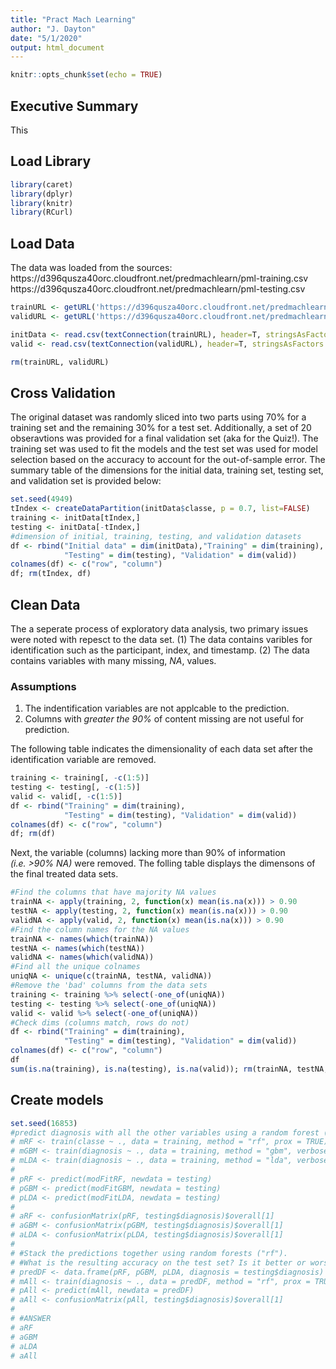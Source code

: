 ```yaml
---
title: "Pract Mach Learning"
author: "J. Dayton"
date: "5/1/2020"
output: html_document
---
```


```r
knitr::opts_chunk$set(echo = TRUE)
```

## Executive Summary

This 

## Load Library
```r
library(caret)
library(dplyr)
library(knitr)
library(RCurl)
```

## Load Data

The data was loaded from the sources:
https://d396qusza40orc.cloudfront.net/predmachlearn/pml-training.csv
https://d396qusza40orc.cloudfront.net/predmachlearn/pml-testing.csv

```r
trainURL <- getURL('https://d396qusza40orc.cloudfront.net/predmachlearn/pml-training.csv', ssl.verifyhost=FALSE, ssl.verifypeer=FALSE)
validURL <- getURL('https://d396qusza40orc.cloudfront.net/predmachlearn/pml-testing.csv', ssl.verifyhost=FALSE, ssl.verifypeer=FALSE)

initData <- read.csv(textConnection(trainURL), header=T, stringsAsFactors = TRUE)
valid <- read.csv(textConnection(validURL), header=T, stringsAsFactors = TRUE)

rm(trainURL, validURL)
```

## Cross Validation
The original dataset was randomly sliced into two parts using 70% for a training set and the remaining 30% for a test set.  Additionally, a set of 20 obseravtions was provided for a final validation set (aka for the Quiz!). The training set was used to fit the models and the test set was used for model selection based on the accuracy to account for the out-of-sample error. The summary table of the dimensions for the initial data, training set, testing set, and validation set is provided below:
```r
set.seed(4949)
tIndex <- createDataPartition(initData$classe, p = 0.7, list=FALSE)
training <- initData[tIndex,]
testing <- initData[-tIndex,]
#dimension of initial, training, testing, and validation datasets
df <- rbind("Initial data" = dim(initData),"Training" = dim(training), 
            "Testing" = dim(testing), "Validation" = dim(valid))
colnames(df) <- c("row", "column")
df; rm(tIndex, df)
```

## Clean Data

The a seperate process of exploratory data analysis, two primary issues were noted with repesct to the data set.  (1) The data contains varibles for identification such as the participant, index, and timestamp.  (2) The data contains variables with many missing, _NA_, values.

### Assumptions

(1) The indentification variables are not applcable to the prediction.
(2) Columns with _greater the 90%_ of content missing are not useful for prediction.

The following table indicates the dimensionality of each data set after the identification variable are removed.
```r
training <- training[, -c(1:5)]
testing <- testing[, -c(1:5)]
valid <- valid[, -c(1:5)]
df <- rbind("Training" = dim(training), 
            "Testing" = dim(testing), "Validation" = dim(valid))
colnames(df) <- c("row", "column")
df; rm(df)
```

Next, the variable (columns) lacking more than 90% of information _(i.e. >90% NA)_ were removed.  The folling table displays the dimensons of the final treated data sets.
```r
#Find the columns that have majority NA values
trainNA <- apply(training, 2, function(x) mean(is.na(x))) > 0.90
testNA <- apply(testing, 2, function(x) mean(is.na(x))) > 0.90
validNA <- apply(valid, 2, function(x) mean(is.na(x))) > 0.90
#Find the column names for the NA values
trainNA <- names(which(trainNA))
testNA <- names(which(testNA))
validNA <- names(which(validNA))
#Find all the unique colnames
uniqNA <- unique(c(trainNA, testNA, validNA))
#Remove the 'bad' columns from the data sets
training <- training %>% select(-one_of(uniqNA))
testing <- testing %>% select(-one_of(uniqNA))
valid <- valid %>% select(-one_of(uniqNA))
#Check dims (columns match, rows do not)
df <- rbind("Training" = dim(training), 
            "Testing" = dim(testing), "Validation" = dim(valid))
colnames(df) <- c("row", "column")
df
sum(is.na(training), is.na(testing), is.na(valid)); rm(trainNA, testNA, validNA, uniqNA, df)
```

## Create models
```r
set.seed(16853)
#predict diagnosis with all the other variables using a random forest ("rf"), boosted trees ("gbm") and linear discriminant analysis ("lda") model. 
# mRF <- train(classe ~ ., data = training, method = "rf", prox = TRUE)
# mGBM <- train(diagnosis ~ ., data = training, method = "gbm", verbose = FALSE)
# mLDA <- train(diagnosis ~ ., data = training, method = "lda", verbose = FALSE)
# 
# pRF <- predict(modFitRF, newdata = testing)
# pGBM <- predict(modFitGBM, newdata = testing)
# pLDA <- predict(modFitLDA, newdata = testing)
# 
# aRF <- confusionMatrix(pRF, testing$diagnosis)$overall[1]
# aGBM <- confusionMatrix(pGBM, testing$diagnosis)$overall[1]
# aLDA <- confusionMatrix(pLDA, testing$diagnosis)$overall[1]
# 
# #Stack the predictions together using random forests ("rf"). 
# #What is the resulting accuracy on the test set? Is it better or worse than each of the individual predictions?
# predDF <- data.frame(pRF, pGBM, pLDA, diagnosis = testing$diagnosis)
# mAll <- train(diagnosis ~ ., data = predDF, method = "rf", prox = TRUE)
# pAll <- predict(mAll, newdata = predDF)
# aAll <- confusionMatrix(pAll, testing$diagnosis)$overall[1]
# 
# #ANSWER
# aRF
# aGBM
# aLDA
# aAll
```
